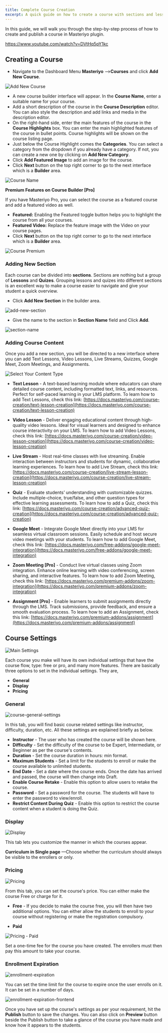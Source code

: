 ```yaml
---
title: Complete Course Creation
excerpt: A quick guide on how to create a course with sections and lessons.
---
```


In this guide, we will walk you through the step-by-step process of how to create and publish a course in Masteriyo plugin.

<Embed>https://www.youtube.com/watch?v=DVtHq5pY1kc</Embed>

## Creating a Course

- Navigate to the Dashboard Menu **Masteriyo** -->**Courses** and click **Add New Course**.

![Add New Course](https://github.com/user-attachments/assets/2a65ba94-01dd-483b-bce8-2ede93f3b896)

- A new course builder interface will appear. In the **Course Name**, enter a suitable name for your course.
- Add a short description of the course in the **Course Description** editor. You can also style the description and add links and media in the description editor.
- On the right-hand side, enter the main features of the course in the **Course Highlights** box. You can enter the main highlighted features of the course in bullet points. Course highlights will be shown on the course listing page.
- Just below the Course Highlight comes the **Categories**. You can select a category from the dropdown if you already have a category. If not, you can create a new one by clicking on **Add New Category**.
- Click **Add Featured Image** to add an image for the course.
- Click **Next** button on the top right corner to go to the next interface which is a **Builder** area.

![Course Name](https://github.com/user-attachments/assets/d6a0fe9c-7d69-4c8b-a329-14fd3fe33443)

**Premium Features on Course Builder [Pro]**

If you have Masteriyo Pro, you can select the course as a featured course and add a featured video as well.

- **Featured:** Enabling the Featured toggle button helps you to highlight the course from all your courses.
- **Featured Video:** Replace the feature image with the Video on your course pages.
- Click **Next** button on the top right corner to go to the next interface which is a **Builder** area.

![Course Premium](https://github.com/user-attachments/assets/67b5630b-6930-4f8c-a3c4-6b109fbf21a1)


### Adding New Section

Each course can be divided into **sections**. Sections are nothing but a group of **Lessons** and **Quizes**. Grouping lessons and quizes into different sections is an excellent way to make a course easier to navigate and give your student a quick overview.

- Click **Add New Section** in the builder area.

![add-new-section](https://user-images.githubusercontent.com/3048991/172194619-41e5c004-16d9-47ed-8f67-ccf8f2f25b27.png)

- Give the name to the section in **Section Name** field and Click **Add**.

![section-name](https://user-images.githubusercontent.com/3048991/172194764-e3fd714f-697c-4eca-bb7f-c676d77bab87.png)

### Adding Course Content

Once you add a new section, you will be directed to a new interface where you can add Text Lessons, Video Lessons, Live Streams, Quizzes, Google Meet, Zoom Meetings, and Assignments.

![Select Your Content Type](https://github.com/user-attachments/assets/c6bf3bf2-b22e-4fac-9a6e-38dfe277020d)

 - **Text Lesson** - A text-based learning module where educators can share detailed course content, including formatted text, links, and resources. Perfect for self-paced learning in your LMS platform. To learn how to add Text Lessons, check this link: [https://docs.masteriyo.com/course-creation/text-lesson-creation](https://docs.masteriyo.com/course-creation/text-lesson-creation)

- **Video Lesson** - Deliver engaging educational content through high-quality video lessons. Ideal for visual learners and designed to enhance course interactivity on your LMS. To learn how to add Video Lessons, check this link: [https://docs.masteriyo.com/course-creation/video-lesson-creation](https://docs.masteriyo.com/course-creation/video-lesson-creation)

- **Live Stream** - Host real-time classes with live streaming. Enable interaction between instructors and students for dynamic, collaborative learning experiences. To learn how to add Live Stream, check this link: [https://docs.masteriyo.com/course-creation/live-stream-lesson-creation](https://docs.masteriyo.com/course-creation/live-stream-lesson-creation)

- **Quiz** - Evaluate students’ understanding with customizable quizzes. Include multiple-choice, true/false, and other question types for effective learning assessments. To learn how to add a Quiz, check this link: [https://docs.masteriyo.com/course-creation/advanced-quiz-creation](https://docs.masteriyo.com/course-creation/advanced-quiz-creation)

- **Google Meet** - Integrate Google Meet directly into your LMS for seamless virtual classroom sessions. Easily schedule and host secure video meetings with your students. To learn how to add Google Meet, check this link: [https://docs.masteriyo.com/free-addons/google-meet-integration](https://docs.masteriyo.com/free-addons/google-meet-integration)

-  **Zoom Meeting [Pro]** - Conduct live virtual classes using Zoom integration. Enhance online learning with video conferencing, screen sharing, and interactive features. To learn how to add Zoom Meeting, check this link: [https://docs.masteriyo.com/premium-addons/zoom-integration](https://docs.masteriyo.com/premium-addons/zoom-integration)

-  **Assignment [Pro]** - Enable learners to submit assignments directly through the LMS. Track submissions, provide feedback, and ensure a smooth evaluation process. To learn how to add an Assignment, check this link: [https://docs.masteriyo.com/premium-addons/assignment](https://docs.masteriyo.com/premium-addons/assignment)


## Course Settings

![Main Settings](https://user-images.githubusercontent.com/75772539/222313271-d275b606-0902-49ef-afd1-3d8b975a4c67.png)

Each course you make will have its own individual settings that have the course flow, type: free or pro, and many more features. There are basically three options to set in the individual settings. They are,

- **General**
- **Display**
- **Pricing**

### General

![course-general-settings](https://github.com/Masteriyo/masteriyo-docs/assets/75772539/12a83542-173d-4779-92a5-a843dd27e591)

In this tab, you will find basic course related settings like instructor, difficulty, duration, etc. All these settings are explained briefly as below.

- **Instructor** - The user who has created the course will be shown here.
- **Difficulty** - Set the difficulty of the course to be Expert, Intermediate, or Beginner as per the course's contents.
- **Duration** - Set the course duration in hours: min format.
- **Maximum Students** - Set a limit for the students to enroll or make the course available to unlimited students.
- **End Date** - Set a date where the course ends. Once the date has arrived and passed, the course will then change into Draft.
- **Enable Course Retake** - Enable this option to allow users to retake the course.
- **Password** - Set a password for the course. The students will have to enter the password to view/enroll.
- **Restrict Content During Quiz** - Enable this option to restrict the course content when a student is doing the Quiz.

### Display

![Display](https://user-images.githubusercontent.com/75772539/222313813-14828f04-ff81-4a59-8d98-47a9c12efbf8.png)

This tab lets you customize the manner in which the courses appear.

**Curriculum in Single page**
—Choose whether the curriculum should always be visible to the enrollers or only.

### Pricing

![Pricing](https://user-images.githubusercontent.com/75772539/222313888-4af417ca-a7ab-425b-a72f-cf14f54ed293.png)

From this tab, you can set the course's price. You can either make the course Free or charge for it.

- **Free** - If you decide to make the course free, you will then have two additional options. You can either allow the students to enroll to your course without registering or make the registration compulsory.

- **Paid**

![Pricing - Paid](https://user-images.githubusercontent.com/75772539/222313951-684cfc2a-1a2f-4e6a-aefc-38eb1e0fddcb.png)

Set a one-time fee for the course you have created. The enrollers must then pay this amount to take your course.

### Enrollment Expiration

![enrollment-expiration](https://github.com/Masteriyo/masteriyo-docs/assets/75772539/188d9ac9-a5f9-4b4e-856a-7dc98ef0afe0)

You can set the time limit for the course to expire once the user enrolls on it. It can be set in a number of days.

![enrollment-expiration-frontend](https://github.com/Masteriyo/masteriyo-docs/assets/75772539/6a03f2f1-3548-49ed-b543-4cf00fe891a9)

Once you have set up the course's settings as per your requirement, hit the **Publish** button to save the changes. You can also click on **Preview** button beside the Publish button to take a glance of the course you have made and know how it appears to the students.
